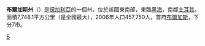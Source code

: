 {{Infobox Province of Bulgaria
|Cyrillic       = '''Област Бургас'''
|Map            = Oblast Burgas.png
|Capital        = [[布爾加斯|布爾加斯]]
|Municipalities = 13
|Area           = 7,748.1 [[Square_kilometre|km²]]
|Population     = 457,750 GRAO
|Density        = 54 persons/km²
|LicensePlate   = A
|Governor       = Lyubomir Panteleev
|Website        = http://www.bsregion.org/
}}
'''布爾加斯州'''（{{lang|bg|Област Бургас}}）是[[保加利亞|保加利亞]]的一個州，位於該國東南部，東臨[[黑海|黑海]]，南鄰[[土耳其|土耳其]]。面積7,748.1平方公里（是全國最大），2006年人口457,750人。首府[[布爾加斯|布爾加斯]]，下分7市。

{{Bulgaria}}

[[Category:保加利亞行政區劃|Б]]